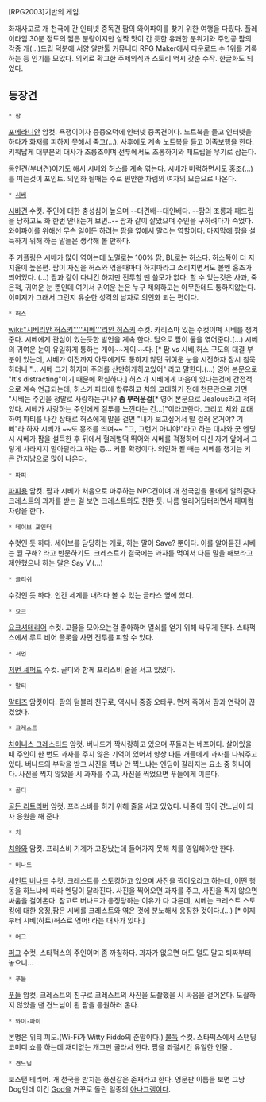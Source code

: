 [RPG2003]기반의 게임.

화재사고로 개 천국에 간 인터넷 중독견 팜의 와이파이를 찾기 위한 여행을 다뤘다. 플레이타임 30분 정도의 짧은 분량이지만 살짝 맛이 간 듯한 유쾌한 분위기와 주인공 팜의 각종 개(...)드립 덕분에 서양 알만툴 커뮤니티 RPG Maker에서 다운로드 수 1위를 기록하는 등 인기를 모았다. 의외로 확고한 주제의식과 스토리 역시 갖춘 수작. 한글화도 되었다.

== 등장견 ==

 * 팜

[[포메라니안]] 암컷. 욕쟁이이자 중증오덕에 인터넷 중독견이다. 노트북을 들고 인터넷을 하다가 화재를 피하지 못해서 죽고(...). 사후에도 계속 노트북을 들고 이족보행을 한다. 키워답게 대부분의 대사가 조롱조이며 전투에서도 조롱하기와 패드립을 무기로 삼는다.

동인견(부녀견)이기도 해서 시베와 허스를 계속 엮는다. 시베가 버럭하면서도 홍조(...)를 띠는것이 포인트.
의인화 될때는 주로 편안한 차림의 여자의 모습으로 나온다.

 * [[Shibe doge|시베]]

[[시바견]] 수컷. 주인에 대한 충성심이 높으며 --대견배--대인배다. --팜의 조롱과 패드립을 당하고도 화 한번 안내는거 보면..-- 팜과 같이 살았으며 주인을 구하려다가 죽었다. 와이파이를 위해선 무슨 일이든 하려는 팜을 옆에서 말리는 역할이다. 마지막에 팜을 설득하기 위해 하는 말들은 생각해 볼 만하다.

주 커플링은 시베가 많이 엮이는데 노멀로는 100% 팜, BL로는 허스다. 허스쪽이 더 지지율이 높은편. 팜이 자신을 허스와 엮을때마다 하지마라고 소리치면서도 볼엔 홍조가 띄어있다. (...)
팜과 같이 다니긴 하지만 전투할 땐 쓸모가 없다. 할 수 있는것은 사과, 죽은척, 귀여운 눈 뿐인데 여기서 귀여운 눈은 누구 제외하고는 아무한테도 통하지않는다.
이미지가 그래서 그런지 유순한 성격의 남자로 의인화 되는 편이다.

 * 허스

[[wiki:"시베리안 허스키"'''시베'''리안 허스키]] 수컷. 카리스마 있는 수컷이며 시베를 챙겨준다. 
시베에게 관심이 있는듯한 발언을 계속 한다. 덤으로 팜이 둘을 엮어준다.(...)
시베의 귀여운 눈이 유일하게 통하는 개이~~게이~~다. [* 팜 vs 시베,허스 구도의 대결 부분이 있는데, 시베가 이전까지 아무에게도 통하지 않던 귀여운 눈을 시전하자 잠시 침묵하더니 "... 시베 그거 하지마 주의를 산만하게하고있어" 라고 말한다.(...) 영어 본문으로 "It's distracting"이기 때문에 확실하다.]
허스가 시베에게 마음이 있다는것에 간접적으로 계속 언급되는데, 허스가 파티에 합류하고 치와 교대하기 전에 천문관으로 가면 "시베는 주인을 정말로 사랑하는구나? '''좀 부러운걸'''[* 영어 본문으로 Jealous라고 적혀있다. 시베가 사랑하는 주인에게 질투를 느낀다는 건...]"이라고한다. 그리고 치와 교대하여 파티를 나간 상태로 허스에게 말을 걸면 "내가 보고싶어서 말 걸러 온거야? 기뻐"라 하자 시베가 ~~또 홍조를 띄며~~ "그, 그런거 아니야!"라고 하는 대사와 굿 엔딩 시 시베가 팜을 설득한 후 뒤에서 헐레벌떡 뛰어와 시베를 걱정하며 다신 자기 앞에서 그렇게 사라지지 말아달라고 하는 등... 커플 확정이다.
의인화 될 때는 시베를 챙기는 키 큰 간지남으로 많이 나온다.

 * 파피

[[파피용(견종)|파피용]] 암컷.
팜과 시베가 처음으로 마주하는 NPC견이며 개 천국임을 둘에게 알려준다. 크레스트의 과자를 받는 걸 보면 크레스트와도 친한 듯. 나름 얼리어답터라면서 패미컴 자랑을 한다.

 * 데이브 포인터

수컷인 듯 하다. 세이브를 담당하는 개로, 하는 말이 Save? 뿐이다. 이를 알아듣진 시베는 뭘 구해? 라고 반문하기도.
크레스트가 결국에는 과자를 먹여서 다른 말을 해보라고 제안했으나 하는 말은 Say V.(...)

 * 글리쉬

수컷인 듯 하다. 인간 세계를 내려다 볼 수 있는 글라스 옆에 있다.

 * 요크

[[요크셔테리어]] 수컷. 고물을 모아오는걸 좋아하며 열쇠를 얻기 위해 싸우게 된다. 스타퍽스에서 루트 비어 플롯을 사면 전투를 피할 수 있다.

 * 셔먼

[[저먼 셰퍼드]] 수컷. 골디와 함께 프리스비 줄을 서고 있었다.

 * 말티

[[말티즈]] 암컷이다. 팜의 텀블러 친구로, 역시나 중증 오타쿠. 먼저 죽어서 팜과 연락이 끊겼었다.

 * 크레스트

[[차이니스 크레스티드]] 암컷. 버나드가 짝사랑하고 있으며 푸들과는 베프이다. 살아있을 때 주인이 한 번도 과자를 주지 않은 기억이 있어서 항상 다른 개들에게 과자를 나눠주고 있다. 버나드의 부탁을 받고 사진을 찍냐 안 찍느냐는 엔딩이 갈라지는 요소 중 하나이다. 사진을 찍지 않았을 시 과자를 주고, 사진을 찍었으면 푸들에게 이른다.

 * 골디

[[골든 리트리버]] 암컷. 프리스비를 하기 위해 줄을 서고 있었다. 나중에 팜이 견느님이 되자 응원을 해 준다.

 * 치

[[치와와]] 암컷. 프리스비 기계가 고장났는데 들어가지 못해 치를 영입해야만 한다.

 * 버나드

[[세인트 버나드]] 수컷. 크레스트를 스토킹하고 있으며 사진을 찍어오라고 하는데, 어떤 행동을 하느냐에 따라 엔딩이 달라진다. 사진을 찍어오면 과자를 주고, 사진을 찍지 않으면 싸움을 걸어온다.
참고로 버나드가 응징당하는 이유가 다 다른데, 시베는 크레스트 스토킹에 대한 응징,팜은 시베를 크레스트와 엮은 것에 분노해서 응징한 것이다.(...) [* 이제부터 시베(하트)허스로 엮어! 라는 대사가 있다.]

 * 어그

[[퍼그]] 수컷. 스타퍽스의 주인이며 좀 까칠하다.
과자가 없으면 더도 덜도 말고 퇴짜부터 놓으니...

 * 푸들

[[푸들]] 암컷. 크레스트의 친구로 크레스트의 사진을 도촬했을 시 싸움을 걸어온다. 도촬하지 않았을 땐 견느님이 된 팜을 응원하러 온다.

 * 와이-파이

본명은 위티 피도.(Wi-Fi가 Witty Fiddo의 준말이다.)
[[불독]] 수컷. 스타퍽스에서 스탠딩 코미디 쇼를 하는데 재미없는 개그만 골라서 한다. 팜을 좌절시킨 유일한 인물..

 * 견느님

보스턴 테리어. 개 천국을 받치는 풍선같은 존재라고 한다. 영문판 이름을 보면 그냥 Dog인데 이건 [[신|God]]을 거꾸로 돌린 일종의 [[아나그램]]이다.

